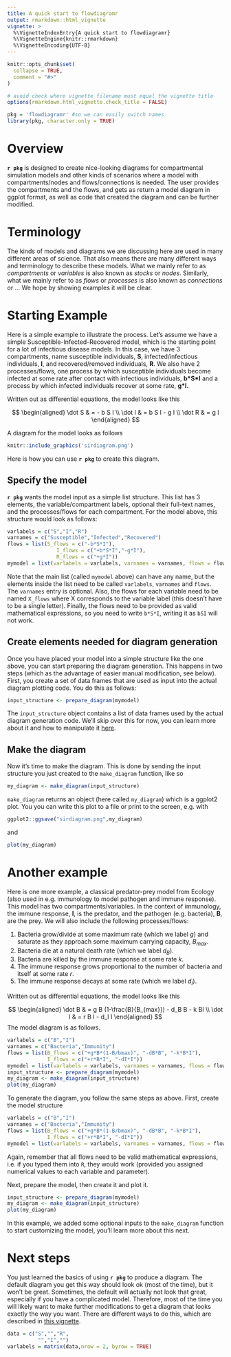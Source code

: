 ```yaml
---
title: A quick start to flowdiagramr 
output: rmarkdown::html_vignette
vignette: >
  %\VignetteIndexEntry{A quick start to flowdiagramr}
  %\VignetteEngine{knitr::rmarkdown}
  %\VignetteEncoding{UTF-8}
---
```


```r
knitr::opts_chunk$set(
  collapse = TRUE,
  comment = "#>"
)

# avoid check where vignette filename must equal the vignette title
options(rmarkdown.html_vignette.check_title = FALSE)
```

```r
pkg = 'flowdiagramr' #so we can easily switch names
library(pkg, character.only = TRUE)
```

# Overview

**`r pkg`** is designed to create nice-looking diagrams for compartmental simulation models and other kinds of scenarios where a model with compartments/nodes and flows/connections is needed. The user provides the compartments and the flows, and gets as return a model diagram in ggplot format, as well as code that created the diagram and can be further modified.


# Terminology

The kinds of models and diagrams we are discussing here are used in many different areas of science. That also means there are many different ways and terminology to describe these models. What we mainly refer to as _compartments_ or _variables_ is also known as _stocks_ or _nodes_. Similarly, what we mainly refer to as _flows_ or _processes_ is also known as _connections_ or ... We hope by showing examples it will be clear.


# Starting Example

Here is a simple example to illustrate the process. Let's assume we have a simple Susceptible-Infected-Recovered model, which is the starting point for a lot of infectious disease models. In this case, we have 3 compartments, name susceptible individuals, **S**, infected/infectious individuals, **I**, and recovered/removed individuals, **R**. We also have 2 processes/flows, one process by which susceptible individuals become infected at some rate after contact with infectious individuals, __b\*S\*I__ and a process by which infected individuals recover at some rate, __g\*I.__

Written out as differential equations, the model looks like this

$$
\begin{aligned}
\dot S & = - b S I \\ 
\dot I & = b S I - g I \\
\dot R & = g I 
\end{aligned}
$$

A diagram for the model looks as follows

```r
knitr::include_graphics('sirdiagram.png')
```

Here is how you can use **`r pkg`** to create this diagram.

## Specify the model

**`r pkg`** wants the model input as a simple list structure. This list has 3 elements, the variable/compartment labels, optional their full-text names, and the processes/flows for each compartment. For the model above, this structure would look as follows:

```r
varlabels = c("S","I","R")
varnames = c("Susceptible","Infected","Recovered")
flows = list(S_flows = c("-b*S*I"), 
                I_flows = c("+b*S*I","-g*I"), 
                R_flows = c("+g*I"))
mymodel = list(varlabels = varlabels, varnames = varnames, flows = flows)
```

Note that the main list (called `mymodel` above) can have any name, but the elements inside the list need to be called `varlabels`, `varnames` and `flows`. The `varnames` entry is optional. Also, the flows for each variable need to be named `X_flows` where X corresponds to the variable label (this doesn't have to be a single letter). Finally, the flows need to be provided as valid mathematical expressions, so you need to write `b*S*I`, writing it as `bSI` will not work.

## Create elements needed for diagram generation

Once you have placed your model into a simple structure like the one above, you can start preparing the diagram generation. 
This happens in two steps (which as the advantage of easier manual modification, see below). First, you create a set of data frames that are used as input into the actual diagram plotting code. You do this as follows:

```r
input_structure <- prepare_diagram(mymodel)
```

The `input_structure` object contains a list of data frames used by the actual diagram generation code. We'll skip over this for now, you can learn more about it and how to manipulate it [here]().

## Make the diagram 

Now it's time to make the diagram. This is done by sending the input structure you just created to the `make_diagram` function, like so

```r
my_diagram <- make_diagram(input_structure)
```

`make_diagram` returns an object (here called `my_diagram`) which is a ggplot2 plot. You you can write this plot to a file or print to the screen, e.g. with

```r
ggplot2::ggsave("sirdiagram.png",my_diagram)
```

and

```r
plot(my_diagram)
```


# Another example

Here is one more example, a classical predator-prey model from Ecology (also used in e.g. immunology to model pathogen and immune response). This model has two compartments/variables. In the context of immunology, the immune response, **I**, is the predator, and the pathogen (e.g. bacteria), **B**, are the prey. We will also include the following processes/flows: 

1. Bacteria grow/divide at some maximum rate (which we label _g_) and saturate as they approach some maximum carrying capacity, _B~max~_. 
2. Bacteria die at a natural death rate (which we label _d~B~_).
3. Bacteria are killed by the immune response at some rate _k_.
4. The immune response grows proportional to the number of bacteria and itself at some rate _r_.
5. The immune response decays at some rate (which we label _d~I~_).

Written out as differential equations, the model looks like this

$$
\begin{aligned}
\dot B & = g B (1-\frac{B}{B_{max}}) - d_B B - k BI \\
\dot I & = r B I - d_I I
\end{aligned}
$$
The model diagram is as follows.

```r
varlabels = c("B","I")
varnames = c("Bacteria","Immunity")
flows = list(B_flows = c("+g*B*(1-B/bmax)", "-dB*B", "-k*B*I"),
             I_flows = c("+r*B*I", "-dI*I"))
mymodel = list(varlabels = varlabels, varnames = varnames, flows = flows)
input_structure <- prepare_diagram(mymodel)
my_diagram <- make_diagram(input_structure)
plot(my_diagram)
```


To generate the diagram, you follow the same steps as above. 
First, create the model structure

```r
varlabels = c("B","I")
varnames = c("Bacteria","Immunity")
flows = list(B_flows = c("+g*B*(1-B/bmax)", "-dB*B", "-k*B*I"),
             I_flows = c("+r*B*I", "-dI*I"))
mymodel = list(varlabels = varlabels, varnames = varnames, flows = flows)
```

Again, remember that all flows need to be valid mathematical expressions, i.e. if you typed them into `R`, they would work (provided you assigned numerical values to each variable and parameter).

Next, prepare the model, then create it and plot it.

```r
input_structure <- prepare_diagram(mymodel)
my_diagram <- make_diagram(input_structure)
plot(my_diagram)
```

In this example, we added some optional inputs to the `make_diagram` function to start customizing the model, you'll learn more about this next.


# Next steps

You just learned the basics of using **`r pkg`** to produce a diagram. The default diagram you get this way should look ok (most of the time), but it won't be great. Sometimes, the default will actually not look that great, especially if you have a complicated model. Therefore, most of the time you will likely want to make further modifications to get a diagram that looks exactly the way you want. There are different ways to do this, which are described in [this vignette](). 

```r
data = c("S","","R",
          "","I","")
varlabels = matrix(data,nrow = 2, byrow = TRUE)
```
